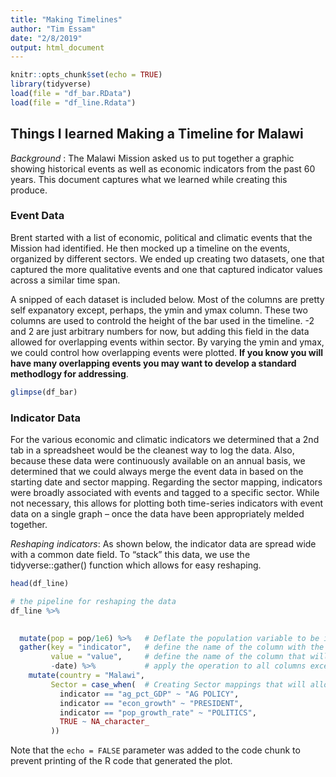 ```yaml
---
title: "Making Timelines"
author: "Tim Essam"
date: "2/8/2019"
output: html_document
---
```


```r
knitr::opts_chunk$set(echo = TRUE)
library(tidyverse)
load(file = "df_bar.RData")
load(file = "df_line.Rdata")
```

##  Things I learned Making a Timeline for Malawi

_Background_ : The Malawi Mission asked us to put together a graphic showing historical events as well as economic indicators from the past 60 years. This document captures what we learned while creating this produce.

### Event Data
Brent started with a list of economic, political and climatic events that the Mission had identified. He then mocked up a timeline on the events, organized by different sectors. We ended up creating two datasets, one that captured the more qualitative events and one that captured indicator values across a similar time span.

A snipped of each dataset is included below. Most of the columns are pretty self expanatory except, perhaps, the ymin and ymax column. These two columns are used to controld the height of the bar used in the timeline. -2 and 2 are just arbitrary numbers for now, but adding this field in the data allowed for overlapping events within sector.  By varying the ymin and ymax, we could control how overlapping events were plotted. __If you know you will have many overlapping events you may want to develop a standard methodlogy for addressing__.  


```r
glimpse(df_bar)
```

### Indicator Data
For the various economic and climatic indicators we determined that a 2nd tab in a spreadsheet would be the cleanest way to log the data. Also, because these data were continuously available on an annual basis, we determined that we could always merge the event data in based on the starting date and sector mapping. Regarding the sector mapping, indicators were broadly associated with events and tagged to a specific sector. While not necessary, this allows for plotting both time-series indicators with event data on a single graph -- once the data have been appropriately melded together. 

_Reshaping indicators_: As shown below, the indicator data are spread wide with a common date field. To "stack" this data, we use the tidyverse::gather() function which allows for easy reshaping. 

```r
head(df_line)
```

```r
# the pipeline for reshaping the data
df_line %>% 
  

  mutate(pop = pop/1e6) %>%   # Deflate the population variable to be in millions -- makes easier to read
  gather(key = "indicator",   # define the name of the column with the reshaped labels
         value = "value",     # define the name of the column that will contain the indicator values
         -date) %>%           # apply the operation to all columns except the date one
    mutate(country = "Malawi",
         Sector = case_when(  # Creating Sector mappings that will allow for joining with certain events
           indicator == "ag_pct_GDP" ~ "AG POLICY", 
           indicator == "econ_growth" ~ "PRESIDENT",
           indicator == "pop_growth_rate" ~ "POLITICS",
           TRUE ~ NA_character_
         ))

```
  
  

  
Note that the `echo = FALSE` parameter was added to the code chunk to prevent printing of the R code that generated the plot.
